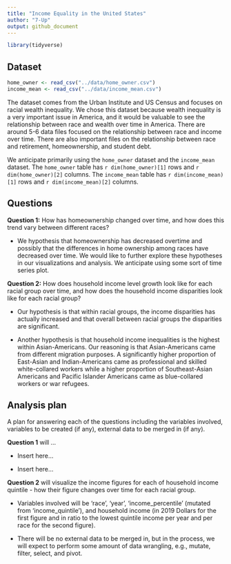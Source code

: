 ```yaml
---
title: "Income Equality in the United States"
author: "7-Up"
output: github_document
---
```


```r
library(tidyverse)
```

## Dataset

```r
home_owner <- read_csv("../data/home_owner.csv")
income_mean <- read_csv("../data/income_mean.csv")
```

The dataset comes from the Urban Institute and US Census and focuses on racial
wealth inequality. We chose this dataset because wealth inequality is a very
important issue in America, and it would be valuable to see the relationship
between race and wealth over time in America. There are around 5-6 data files
focused on the relationship between race and income over time. There are also
important files on the relationship between race and retirement, homeownership, 
and student debt. 

We anticipate primarily using the `home_owner` dataset and the 
`income_mean` dataset. The `home_owner` table has `r dim(home_owner)[1]` 
rows and `r dim(home_owner)[2]` columns. The `income_mean` table has `r dim(income_mean)[1]` rows and `r dim(income_mean)[2]` columns. 

## Questions

**Question 1:** How has homeownership changed over time, and how does this trend 
vary between different races?

- We hypothesis that homeownership has decreased overtime and possibly that the 
differences in home ownership among races have decreased over time. We would 
like to further explore these hypotheses in our visualizations and analysis. We 
anticipate using some sort of time series plot.

**Question 2:** How does household income level growth look like for each racial
group over time, and how does the household income disparities look like for 
each racial group?

- Our hypothesis is that within racial groups, the income disparities has actually 
increased and that overall between racial groups the disparities are 
significant. 

- Another hypothesis is that household income inequalities is the highest
within Asian-Americans. Our reasoning is that Asian-Americans came
from different migration purposes. A significantly higher proportion of East-Asian
and Indian-Americans came as professional and skilled white-collared workers while
a higher proportion of Southeast-Asian Americans and Pacific Islander Americans
came as blue-collared workers or war refugees.

## Analysis plan

A plan for answering each of the questions including the variables involved, variables to be created (if any), external data to be merged in (if any).

**Question 1** will ...

- Insert here...

- Insert here...

**Question 2** will visualize the income figures for each of household income 
quintile - how their figure changes over time for each racial group.

- Variables involved will be 'race', 'year', 'income_percentile' (mutated from 
'income_quintile'), and household income (in 2019 Dollars for the first figure 
and in ratio to the lowest quintile income per year and per race for the 
second figure).

- There will be no external data to be merged in, but in the process, we will 
expect to perform some amount of data wrangling, e.g., mutate, filter, select, 
and pivot.


